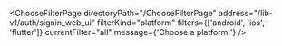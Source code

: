 

<ChooseFilterPage
  directoryPath="/ChooseFilterPage"
  address="/lib-v1/auth/signin_web_ui"
  filterKind="platform"
  filters={['android', 'ios', 'flutter']}
  currentFilter="all"
  message={'Choose a platform:'}
/>
